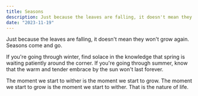 ```yaml
---
title: Seasons
description: Just because the leaves are falling, it doesn't mean they won't grow again.
date: "2023-11-19"
---
```


Just because the leaves are falling, it doesn't mean they won't grow again. Seasons come and go.

If you're going through winter, find solace in the knowledge that spring is waiting patiently around the corner. If you're going through summer, know that the warm and tender embrace by the sun won't last forever.

The moment we start to wither is the moment we start to grow. The moment we start to grow is the moment we start to wither. That is the nature of life.